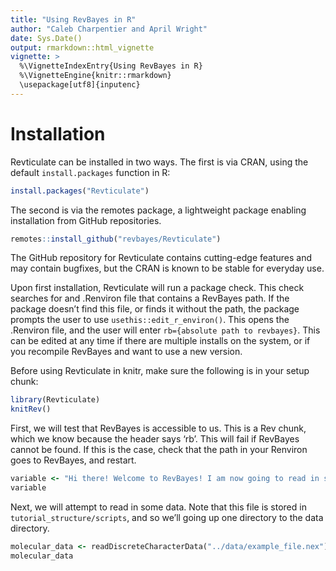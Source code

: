 ```yaml
---
title: "Using RevBayes in R"
author: "Caleb Charpentier and April Wright"
date: Sys.Date()
output: rmarkdown::html_vignette
vignette: >
  %\VignetteIndexEntry{Using RevBayes in R}
  %\VignetteEngine{knitr::rmarkdown}
  \usepackage[utf8]{inputenc}
---
```



# Installation

Revticulate can be installed in two ways.
The first is via CRAN, using the default `install.packages` function in R:


```r
install.packages("Revticulate")
```

The second is via the remotes package, a lightweight package enabling installation from GitHub repositories.


```r
remotes::install_github("revbayes/Revticulate")
```

 The GitHub repository for Revticulate contains cutting-edge features and may contain bugfixes, but the CRAN is known to be stable for everyday use.

Upon first installation, Revticulate will run a package check.
This check searches for and .Renviron file that contains a RevBayes path. If the package doesn’t find this file, or finds it without the path, the package prompts the user to use `usethis::edit_r_environ()`. This opens the .Renviron file, and the user will enter `rb={absolute path to revbayes}`. This can be edited at any time if there are multiple installs on the system, or if you recompile RevBayes and want to use a new version.

Before using Revticulate in knitr, make sure the following is in your setup chunk:

```r
library(Revticulate)
knitRev()
```

First, we will test that RevBayes is accessible to us. This is a Rev chunk, which we know because the header says 'rb'. This will fail if RevBayes cannot be found. If this is the case, check that the path in your Renviron goes to RevBayes, and restart.

```rb
variable <- "Hi there! Welcome to RevBayes! I am now going to read in some test data."
variable
```

Next, we will attempt to read in some data. Note that this file is stored in `tutorial_structure/scripts`, and so we'll going up one directory to the data directory.

```rb
molecular_data <- readDiscreteCharacterData("../data/example_file.nex")
molecular_data
```
